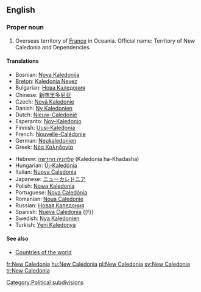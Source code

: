 {{wikipedia}}
==English==

===Proper noun===
{{infl|en|proper noun|head=[[new|New]] [[Caledonia]]}}

# Overseas territory of [[France]] in Oceania. Official name: Territory of New Caledonia and Dependencies.

====Translations====
{{trans-top|overseas territory of France}}
*Bosnian: [[Nova Kaledonija]] {{f}}
*[[Breton]]: [[Kaledonia Nevez]]
*Bulgarian: [[Нова Каледония]]
*Chinese: [[新喀里多尼亚]]
* Czech: [[Nová Kaledonie]]
*Danish: [[Ny Kaledonien]]
*Dutch: [[Nieuw-Caledonië]]
*Esperanto: [[Nov-Kaledonio]]
*Finnish: [[Uusi-Kaledonia]]
* French: [[Nouvelle-Calédonie]] {{f}}
* German: [[Neukaledonien]] {{n}}
*Greek: [[Νέα Καληδονία]] {{f}}
{{trans-mid}}
*Hebrew: [[קלדוניה החדשה]] (Kaledonia ha-Khadasha)
*Hungarian: [[Új-Kaledónia]]
* Italian: [[Nuova Caledonia]] {{f}}
*Japanese: [[ニューカレドニア]]
* Polish: [[Nowa Kaledonia]] {{f}}
* Portuguese: [[Nova Caledónia]] {{f}}
*Romanian: [[Noua Caledonie]] {{f}}
*Russian: [[Новая Каледония]]
* Spanish: [[Nueva Caledonia]] {[f}}
*Swedish: [[Nya Kaledonien]]
*Turkish: [[Yeni Kaledonya]]
{{trans-bottom}}

====See also====
*[[Appendix:Countries of the world|Countries of the world]]

[[Category:Political subdivisions]]
[[fr:New Caledonia]]
[[hu:New Caledonia]]
[[pl:New Caledonia]]
[[sv:New Caledonia]]
[[tr:New Caledonia]]